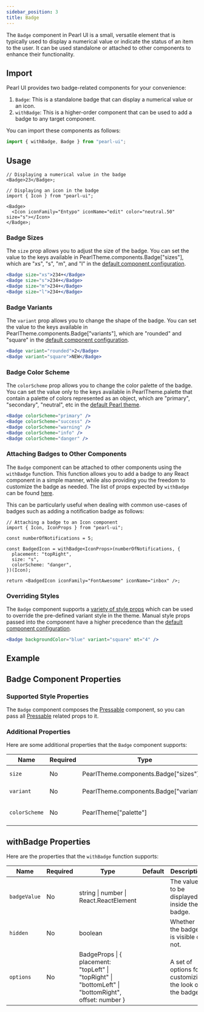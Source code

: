 ```yaml
---
sidebar_position: 3
title: Badge
---
```



<div style={{ display: "flex" }}>
  <SourceButton
    label="Source"
    href="https://github.com/agrawal-rohit/pearl-ui/blob/main/src/components/molecules/badge/badge.tsx"
    style={{ marginRight: "10px" }}
  />
  <SourceButton
    label="Theme Source"
    href="https://github.com/agrawal-rohit/pearl-ui/blob/main/src/components/molecules/badge/badge.config.ts"
  />
</div>

The `Badge` component in Pearl UI is a small, versatile element that is typically used to display a numerical value or indicate the status of an item to the user. It can be used standalone or attached to other components to enhance their functionality.

## Import

Pearl UI provides two badge-related components for your convenience:

1. `Badge`: This is a standalone badge that can display a numerical value or an icon.
2. `withBadge`: This is a higher-order component that can be used to add a badge to any target component.

You can import these components as follows:

```jsx
import { withBadge, Badge } from "pearl-ui";
```

## Usage

```tsx
// Displaying a numerical value in the badge
<Badge>23</Badge>;

// Displaying an icon in the badge
import { Icon } from "pearl-ui";

<Badge>
  <Icon iconFamily="Entypo" iconName="edit" color="neutral.50" size="s"></Icon>
</Badge>;
```

### Badge Sizes

The `size` prop allows you to adjust the size of the badge. You can set the value to the keys available in <t>PearlTheme.components.Badge["sizes"]</t>, which are <t>"xs"</t>, <t>"s"</t>, <t>"m"</t>, and <t>"l"</t> in the [default component configuration](https://github.com/agrawal-rohit/pearl-ui/blob/main/src/components/molecules/badge/badge.config.ts).

```jsx
<Badge size="xs">234+</Badge>
<Badge size="s">234+</Badge>
<Badge size="m">234+</Badge>
<Badge size="l">234+</Badge>
```

### Badge Variants

The `variant` prop allows you to change the shape of the badge. You can set the value to the keys available in <t>PearlTheme.components.Badge["variants"]</t>, which are <t>"rounded"</t> and <t>"square"</t> in the [default component configuration](https://github.com/agrawal-rohit/pearl-ui/blob/main/src/components/molecules/badge/badge.config.ts).

```jsx
<Badge variant="rounded">2</Badge>
<Badge variant="square">NEW</Badge>
```

### Badge Color Scheme

The `colorScheme` prop allows you to change the color palette of the badge. You can set the value only to the keys available in <t>PearlTheme.palette</t> that contain a palette of colors represented as an object, which are <t>"primary"</t>, <t>"secondary"</t>, <t>"neutral"</t>, etc in the [default Pearl theme](../../theming/default-theme#color-palette).

```jsx
<Badge colorScheme="primary" />
<Badge colorScheme="success" />
<Badge colorScheme="warning" />
<Badge colorScheme="info" />
<Badge colorScheme="danger" />
```

### Attaching Badges to Other Components

The `Badge` component can be attached to other components using the `withBadge` function. This function allows you to add a badge to any React component in a simple manner, while also providing you the freedom to customize the badge as needed. The list of props expected by `withBadge` can be found [here](#withbadge-props).

This can be particularly useful when dealing with common use-cases of badges such as adding a notification badge as follows:

```tsx
// Attaching a badge to an Icon component
import { Icon, IconProps } from "pearl-ui";

const numberOfNotifications = 5;

const BadgedIcon = withBadge<IconProps>(numberOfNotifications, {
  placement: "topRight",
  size: "s",
  colorScheme: "danger",
})(Icon);

return <BadgedIcon iconFamily="FontAwesome" iconName="inbox" />;
```

### Overriding Styles

The `Badge` component supports a [variety of style props](#supported-style-props) which can be used to override the pre-defined variant style in the theme. Manual style props passed into the component have a higher precedence than the [default component configuration](https://github.com/agrawal-rohit/pearl-ui/blob/main/src/components/molecules/badge/badge.config.ts).

```jsx
<Badge backgroundColor="blue" variant="square" mt="4" />
```

## Example


<Snack snackId="@agrawal-rohit/badge-light" />

## Badge Component Properties

### Supported Style Properties

The `Badge` component composes the [Pressable](../forms/Pressable) component, so you can pass all [Pressable](../forms/Pressable) related props to it.

### Additional Properties

Here are some additional properties that the `Badge` component supports:

| Name          | Required | Type                                           | Default     | Description                        |
| ------------- | -------- | ---------------------------------------------- | ----------- | ---------------------------------- |
| `size`        | No       | <t>PearlTheme.components.Badge["sizes"]</t>    | `"m"`       | Size of the badge.                 |
| `variant`     | No       | <t>PearlTheme.components.Badge["variants"]</t> | `"rounded"` | Variant of the badge.              |
| `colorScheme` | No       | <t>PearlTheme["palette"]</t>                   | `"primary"` | Active color palette of the badge. |

## withBadge Properties

Here are the properties that the `withBadge` function supports:

| Name         | Required | Type                                                                                                                       | Default | Description                                             |
| ------------ | -------- | -------------------------------------------------------------------------------------------------------------------------- | ------- | ------------------------------------------------------- |
| `badgeValue` | No       | <t>string \| number \| React.ReactElement</t>                                                                              |         | The value to be displayed inside the badge.             |
| `hidden`     | No       | <t>boolean</t>                                                                                                             |         | Whether the badge is visible or not.                    |
| `options`    | No       | <t>BadgeProps</t> \| { placement: <t>"topLeft" \| "topRight" \| "bottomLeft" \| "bottomRight"</t>, offset: <t>number</t> } |         | A set of options for customizing the look of the badge. |
